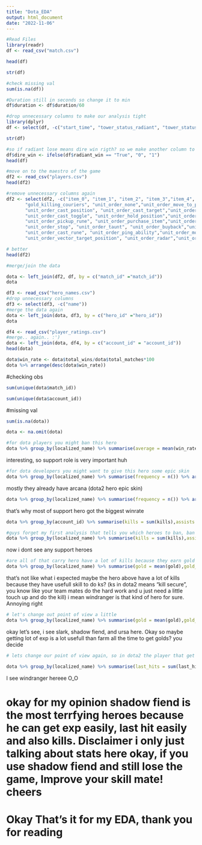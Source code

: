 ---
title: "Dota_EDA"
output: html_document
date: "2022-11-06"
---

```{r}
#Read Files
library(readr)
df <- read_csv("match.csv")
```

```{r}
head(df)
```
```{r}
str(df)
```
```{r}
#check missing val
sum(is.na(df))
```
```{r}
#Duration still in seconds so change it to min
df$duration <- df$duration/60
```

```{r}
#drop unnecessary columns to make our analysis tight
library(dplyr)
df <- select(df, -c("start_time", "tower_status_radiant", "tower_status_dire", "barracks_status_dire", "game_mode", "negative_votes", "positive_votes", "cluster", "barracks_status_radiant"))

str(df)
```

```{r}
#so if radiant lose means dire win rigth? so we make another column to include that info
df$dire_win <- ifelse(df$radiant_win == "True", "0", "1")
head(df)
```

```{r}
#move on to the maestro of the game
df2 <- read_csv("players.csv")
head(df2)
```

```{r}
#remove unnecessary columns again
df2 <- select(df2, -c("item_0", "item_1", "item_2", "item_3","item_4", "item_5", "level", "leaver_status", "xp_hero", "xp_creep","xp_roshan", "xp_other", "gold_other", "gold_death", "gold_buyback",       "gold_abandon", "gold_sell", "gold_destroying_structure",       "gold_killing_heros", "gold_killing_creeps", "gold_killing_roshan",
       "gold_killing_couriers", "unit_order_none","unit_order_move_to_position", "unit_order_move_to_target","unit_order_attack_move", "unit_order_attack_target",
       "unit_order_cast_position", "unit_order_cast_target","unit_order_cast_target_tree", "unit_order_cast_no_target",
       "unit_order_cast_toggle", "unit_order_hold_position","unit_order_train_ability","unit_order_drop_item","unit_order_give_item", "unit_order_pickup_item",
       "unit_order_pickup_rune", "unit_order_purchase_item","unit_order_sell_item", "unit_order_disassemble_item","unit_order_move_item", "unit_order_cast_toggle_auto",
       "unit_order_stop", "unit_order_taunt", "unit_order_buyback","unit_order_glyph","unit_order_eject_item_from_stash",
       "unit_order_cast_rune", "unit_order_ping_ability","unit_order_move_to_direction", "unit_order_patrol",
       "unit_order_vector_target_position", "unit_order_radar","unit_order_set_item_combine_lock", "unit_order_continue"))
```

```{r}
# better
head(df2)
```

```{r}
#merge/join the data

dota <- left_join(df2, df, by = c("match_id" ="match_id"))
dota
```
```{r}
df3 <- read_csv("hero_names.csv")
#drop unnecessary columns 
df3 <- select(df3, -c("name"))
#merge the data again
dota <- left_join(dota, df3, by = c("hero_id" ="hero_id"))
dota
```
```{r}
df4 <- read_csv("player_ratings.csv")
#merge.. again.. :')
dota <- left_join(dota, df4, by = c("account_id" = "account_id"))
head(dota)
```

```{r}
dota$win_rate <- dota$total_wins/dota$total_matches*100
dota %>% arrange(desc(dota$win_rate))
```
#checking obs
```{r}
sum(unique(dota$match_id))
```
```{r}
sum(unique(dota$account_id))
```
#missing val
```{r}
sum(is.na(dota))
```
```{r}
dota <- na.omit(dota)
```



```{r}
#for dota players you might ban this hero 
dota %>% group_by(localized_name) %>% summarise(average = mean(win_rate, na.rm = T)) %>% arrange(desc(average))
```
interesting, so support role is very important huh

```{r}
#for dota developers you might want to give this hero some epic skin
dota %>% group_by(localized_name) %>% summarise(frequency = n()) %>% arrange(desc(frequency))
```
mostly they already have arcana (dota2 hero epic skin)

```{r}
dota %>% group_by(localized_name) %>% summarise(frequency = n()) %>% arrange(frequency)
```

that's why most of support hero got the biggest winrate

```{r}
dota %>% group_by(account_id) %>% summarise(kills = sum(kills),assists = sum(assists),deaths = sum(deaths) ,matchplayed = n(), winrate = mean(win_rate)) %>% arrange(desc(kills))
```
```{r}
#guys forget my first analysis that tells you which heroes to ban, ban this heroes instead
dota %>% group_by(localized_name) %>% summarise(kills = sum(kills),assists = sum(assists),deaths = sum(deaths) ,matchplayed = n(), winrate = mean(win_rate)) %>% arrange(desc(kills))

```
now i dont see any support heroes

```{r}
#are all of that carry hero have a lot of kills because they earn gold and exp easily?
dota %>% group_by(localized_name) %>% summarise(gold = mean(gold),gold_per_min = sum(gold_per_min),exp_per_min = mean(xp_per_min)) %>% arrange(desc(gold))
```
that's not like what i expected maybe the hero above have a lot of kills because they have usefull skill to do ks? (ks in dota2 means "kill secure", you know like your team mates do the hard work and u just need a little touch up and do the kill) i mean windranger is that kind of hero for sure. Annoying right

```{r}
# let's change out point of view a little
dota %>% group_by(localized_name) %>% summarise(gold = mean(gold),gold_per_min = sum(gold_per_min),exp_per_min = mean(xp_per_min)) %>% arrange(desc(exp_per_min))
```
okay let's see, i see slark, shadow fiend, and ursa here. Okay so maybe getting lot of exp is a lot usefull than farm all the time to get golds? 
you decide

```{r}
# lets change our point of view again, so in dota2 the player that get kills is the player that get the last hit right, and we get gold from killing creeps and monster also if we get the last hit. OKay let's check it out peeps

dota %>% group_by(localized_name) %>% summarise(last_hits = sum(last_hits)) %>% arrange(desc(last_hits))
```
I see windranger hereee O_O

# okay for my opinion shadow fiend is the most terrfying heroes because he can get exp easily, last hit easily and also kills. Disclaimer i only just talking about stats here okay, if you use shadow fiend and still lose the game, Improve your skill mate! cheers

# Okay That's it for my EDA, thank you for reading
